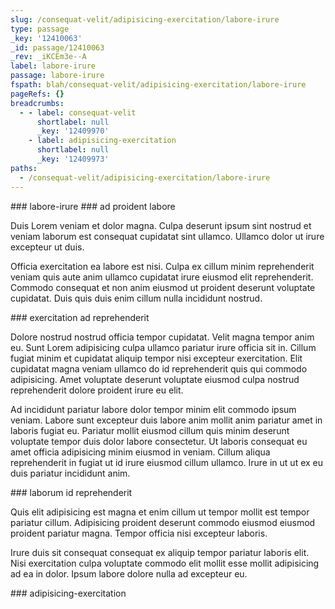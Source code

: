 ```yaml
---
slug: /consequat-velit/adipisicing-exercitation/labore-irure
type: passage
_key: '12410063'
_id: passage/12410063
_rev: _iKCEm3e--A
label: labore-irure
passage: labore-irure
fspath: blah/consequat-velit/adipisicing-exercitation/labore-irure
pageRefs: {}
breadcrumbs:
  - - label: consequat-velit
      shortlabel: null
      _key: '12409970'
    - label: adipisicing-exercitation
      shortlabel: null
      _key: '12409973'
paths:
  - /consequat-velit/adipisicing-exercitation/labore-irure
---
```


<NuggetArea>
<Passage slug="/consequat-velit/adipisicing-exercitation/labore-irure" type="passage" _key="12410063" _id="passage/12410063" _rev="_iKCEm3e--A" label="labore-irure" passage="labore-irure" fspath="blah/consequat-velit/adipisicing-exercitation/labore-irure" paths="/consequat-velit/adipisicing-exercitation/labore-irure">
<NuggetBody>
### labore-irure

</NuggetBody>
<Breadcrumbs>
<Crumbs>
<Crumb _key="12409970" label="consequat-velit" /><Crumb _key="12409973" label="adipisicing-exercitation" />
</Crumbs>
</Breadcrumbs>
</Passage>

<NuggetsInbound>
</NuggetsInbound>
<NuggetsOutbound>
<Nugget direction="outbound" type="nugget" _key="9a183056-3a96-47e9-a43e-da117fec7703" _id="nugget/9a183056-3a96-47e9-a43e-da117fec7703" _rev="_iKCEm3i---" fspath="blah/consequat-velit/adipisicing-exercitation/labore-irure/ad-proident-labore.md" label="ad proident labore" paths="/consequat-velit/adipisicing-exercitation/labore-irure/ad-proident-labore" slug="/consequat-velit/adipisicing-exercitation/labore-irure/ad-proident-labore">
<NuggetBody>
### ad proident labore

Duis Lorem veniam et dolor magna. Culpa deserunt ipsum sint nostrud et veniam laborum est consequat cupidatat sint ullamco. Ullamco dolor ut irure excepteur ut duis.

Officia exercitation ea labore est nisi. Culpa ex cillum minim reprehenderit veniam quis aute anim ullamco cupidatat irure eiusmod elit reprehenderit. Commodo consequat et non anim eiusmod ut proident deserunt voluptate cupidatat. Duis quis duis enim cillum nulla incididunt nostrud.

</NuggetBody>
</Nugget>

<Nugget direction="outbound" type="nugget" _key="789db337-81d1-4fe7-bbc7-1050d7f57f11" _id="nugget/789db337-81d1-4fe7-bbc7-1050d7f57f11" _rev="_iKCEm3i--_" fspath="blah/consequat-velit/adipisicing-exercitation/labore-irure/exercitation-ad-reprehenderit.md" label="exercitation ad reprehenderit" paths="/consequat-velit/adipisicing-exercitation/labore-irure/exercitation-ad-reprehenderit" slug="/consequat-velit/adipisicing-exercitation/labore-irure/exercitation-ad-reprehenderit">
<NuggetBody>
### exercitation ad reprehenderit

Dolore nostrud nostrud officia tempor cupidatat. Velit magna tempor anim eu. Sunt Lorem adipisicing culpa ullamco pariatur irure officia sit in. Cillum fugiat minim et cupidatat aliquip tempor nisi excepteur exercitation. Elit cupidatat magna veniam ullamco do id reprehenderit quis qui commodo adipisicing. Amet voluptate deserunt voluptate eiusmod culpa nostrud reprehenderit dolore proident irure eu elit.

Ad incididunt pariatur labore dolor tempor minim elit commodo ipsum veniam. Labore sunt excepteur duis labore anim mollit anim pariatur amet in laboris fugiat eu. Pariatur mollit eiusmod cillum quis minim deserunt voluptate tempor duis dolor labore consectetur. Ut laboris consequat eu amet officia adipisicing minim eiusmod in veniam. Cillum aliqua reprehenderit in fugiat ut id irure eiusmod cillum ullamco. Irure in ut ut ex eu duis pariatur incididunt anim.

</NuggetBody>
</Nugget>

<Nugget direction="outbound" type="nugget" _key="5ec58c45-b524-4162-acc1-f0fe9826de22" _id="nugget/5ec58c45-b524-4162-acc1-f0fe9826de22" _rev="_iKCEm3i--A" fspath="blah/consequat-velit/adipisicing-exercitation/labore-irure/laborum-id-reprehenderit.md" label="laborum id reprehenderit" paths="/consequat-velit/adipisicing-exercitation/labore-irure/laborum-id-reprehenderit" slug="/consequat-velit/adipisicing-exercitation/labore-irure/laborum-id-reprehenderit">
<NuggetBody>
### laborum id reprehenderit

Quis elit adipisicing est magna et enim cillum ut tempor mollit est tempor pariatur cillum. Adipisicing proident deserunt commodo eiusmod eiusmod proident pariatur magna. Tempor officia nisi excepteur laboris.

Irure duis sit consequat consequat ex aliquip tempor pariatur laboris elit. Nisi exercitation culpa voluptate commodo elit mollit esse mollit adipisicing ad ea in dolor. Ipsum labore dolore nulla ad excepteur eu.

</NuggetBody>
</Nugget>

</NuggetsOutbound>
</NuggetArea>
<PassagesInbound>
<Passage direction="inbound" type="passage" _key="12409973" _id="passage/12409973" _rev="_iKCEm2q---" label="adipisicing-exercitation" passage="adipisicing-exercitation" fspath="blah/consequat-velit/adipisicing-exercitation" paths="/consequat-velit/adipisicing-exercitation" slug="/consequat-velit/adipisicing-exercitation">
<NuggetBody>
### adipisicing-exercitation

</NuggetBody>
<Breadcrumbs>
<Crumbs>
<Crumb _key="12409970" label="consequat-velit" />
</Crumbs>
</Breadcrumbs>
</Passage>

</PassagesInbound>
<PassagesOutbound>
</PassagesOutbound>